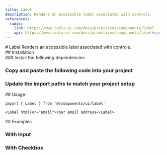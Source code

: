 ```yaml
---
title: Label
description: Renders an accessible label associated with controls.
references:
  radix:
    link: https://www.radix-ui.com/docs/primitives/components/label
    api: https://www.radix-ui.com/docs/primitives/components/label#api-reference
---
```

<ContentContainer>

<Section gap="1">
# Label
<Paragraph size={'extraLarge'} color={'tertiary'}>Renders an accessible label associated with controls.</Paragraph>
<ComponentPreview name="label" withRecipe />
</Section>

<Section>
## Installation

<Steps>
<Section>
### Install the following dependencies

<InstallTabs pkg="@radix-ui/react-label" />

### Copy and paste the following code into your project

<ComponentSource name="label" />

### Update the import paths to match your project setup
</Section>
</Steps>
</Section>

<Section>
## Usage

```tsx
import { Label } from '@/components/ui/label'
```
```tsx
<Label htmlFor="email">Your email address</Label>
```

</Section>

<Section>
## Examples

### With Input
<ComponentPreview name="label" file= "with-input"/>

### With Checkbox
<ComponentPreview name="label"/>
</Section>

</ContentContainer>